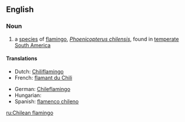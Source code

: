 ==English==
{{wikipedia}}

===Noun===
{{en-noun|sg=[[Chilean]] [[flamingo]]}}

# a [[species]] of [[flamingo]], ''[[Phoenicopterus chilensis]]'', found in [[temperate]] [[South America]]

====Translations====
{{trans-top|a species of flamingo, Phoenicopterus chilensis}}
* Dutch: [[Chiliflamingo]] {{m}}
* French: [[flamant du Chili]] {{m}}
{{trans-mid}}
* German: [[Chileflamingo]] {{m}}
* Hungarian: {{t|hu|chilei flamingó}}
* Spanish: [[flamenco chileno]] {{m}}
{{trans-bottom}}

[[ru:Chilean flamingo]]